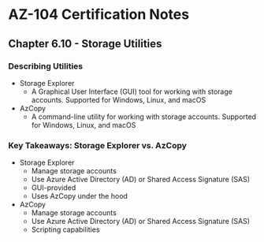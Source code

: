 # AZ-104 Certification Notes
## Chapter 6.10 - Storage Utilities

### Describing Utilities
* Storage Explorer
	* A Graphical User Interface (GUI) tool for working with storage accounts. Supported for Windows, Linux, and macOS
* AzCopy
	* A command-line utility for working with storage accounts. Supported for Windows, Linux, and macOS

### Key Takeaways: Storage Explorer vs. AzCopy
* Storage Explorer
	* Manage storage accounts
	* Use Azure Active Directory (AD) or Shared Access Signature (SAS)
	* GUI-provided
	* Uses AzCopy under the hood
* AzCopy
	* Manage storage accounts
	* Use Azure Active Directory (AD) or Shared Access Signature (SAS)
	* Scripting capabilities